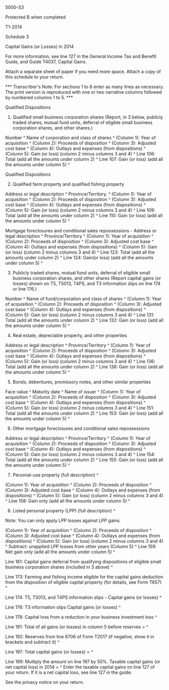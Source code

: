 ﻿5000-S3 
 
Protected B when completed 
 
T1-2014 
 
Schedule 3 
 
Capital Gains (or Losses) in 2014 
 
For more information, see line 127 in the General Income Tax and Benefit 
Guide, and Guide T4037, Capital Gains. 
 
Attach a separate sheet of paper if you need more space. Attach a copy of 
this schedule to your return. 
 
*** Transcriber's Note: For sections 1 to 8 enter as many lines as necessary. 
The print version is reproduced with one or two narrative columns followed by 
numbered columns 1 to 5. *** 
 
Qualified Dispositions 
 
1. Qualified small business corporation shares (Report, in 3 below, publicly 
traded shares, mutual fund units, deferral of eligible small business 
corporation shares, and other shares.) 
 
Number ^
Name of corporation and class of shares ^
(Column 1): Year of acquisition ^
(Column 2): Proceeds of disposition ^
(Column 3): Adjusted cost base ^
(Column 4): Outlays and expenses (from dispositions) ^
(Column 5): Gain (or loss) (column 2 minus columns 3 and 4) ^
Line 106: Total (add all the amounts under column 2) ^
Line 107: Gain (or loss) (add all the amounts under column 5) ^
 
Qualified Dispositions 
 
2. Qualified farm property and qualified fishing property 
 
Address or legal description ^
Province/Territory. ^
(Column 1): Year of acquisition ^
(Column 2): Proceeds of disposition ^
(Column 3): Adjusted cost base ^
(Column 4): Outlays and expenses (from dispositions) ^
(Column 5): Gain (or loss) (column 2 minus columns 3 and 4) ^
Line 109: Total (add all the amounts under column 2) ^
Line 110: Gain (or loss) (add all the amounts under column 5) ^
 
Mortgage foreclosures and conditional sales repossessions - Address or legal 
description ^
Province/Territory ^
(Column 1): Year of acquisition ^
(Column 2): Proceeds of disposition ^
(Column 3): Adjusted cost base ^
(Column 4): Outlays and expenses (from dispositions) ^
(Column 5): Gain (or loss) (column 2 minus columns 3 and 4) ^
Line 123: Total (add all the amounts under column 2) ^
Line 124: Gain(or loss) (add all the amounts under column 5) ^
 
3. Publicly traded shares, mutual fund units, deferral of eligible small 
business corporation shares, and other shares (Report capital gains (or 
losses) shown on T5, T5013, T4PS, and T3 information slips on line 174 or 
line 176.) 
 
Number ^
Name of fund/corporation and class of shares ^
(Column 1): Year of acquisition ^
(Column 2): Proceeds of disposition ^
(Column 3): Adjusted cost base ^
(Column 4): Outlays and expenses (from dispositions) ^
(Column 5): Gain (or loss) (column 2 minus columns 3 and 4) ^
Line 131: Total (add all the amounts under column 2) ^
Line 132: Gain (or loss) (add all the amounts under column 5) ^
 
4. Real estate, depreciable property, and other properties 
 
Address or legal description ^
Province/Territory ^
(Column 1): Year of acquisition ^
(Column 2): Proceeds of disposition ^
(Column 3): Adjusted cost base ^
(Column 4): Outlays and expenses (from dispositions) ^
(Column 5): Gain (or loss) (column 2 minus columns 3 and 4) ^
Line 136: Total (add all the amounts under column 2) ^
Line 138: Gain (or loss) (add all the amounts under column 5) ^
 
5. Bonds, debentures, promissory notes, and other similar properties 
 
Face value ^
Maturity date ^
Name of issuer ^
(Column 1): Year of acquisition ^
(Column 2): Proceeds of disposition ^
(Column 3): Adjusted cost base ^
(Column 4): Outlays and expenses (from dispositions) ^
(Column 5): Gain (or loss) (column 2 minus columns 3 and 4) ^
Line 151: Total (add all the amounts under column 2) ^
Line 153: Gain (or loss) (add all the amounts under column 5) ^
 
6. Other mortgage foreclosures and conditional sales repossessions 
 
Address or legal description ^
Province/Territory ^
(Column 1): Year of acquisition ^
(Column 2): Proceeds of disposition ^
(Column 3): Adjusted cost base ^
(Column 4): Outlays and expenses (from dispositions) ^
(Column 5): Gain (or loss) (column 2 minus columns 3 and 4) ^
Line 154: Total (add all the amounts under column 2) ^
Line 155: Gain (or loss) (add all the amounts under column 5) ^
 
7. Personal-use property (full description) ^
 
(Column 1): Year of acquisition ^
(Column 2): Proceeds of disposition ^
(Column 3): Adjusted cost base ^
(Column 4): Outlays and expenses (from dispositions) ^
(Column 5): Gain (or loss) (column 2 minus columns 3 and 4) ^
Line 158: Gain only (add all the amounts under column 5) ^
 
8. Listed personal property (LPP) (full description) ^
 
Note: You can only apply LPP losses against LPP gains. 
 
(Column 1): Year of acquisition ^
(Column 2): Proceeds of disposition ^
(Column 3): Adjusted cost base ^
(Column 4): Outlays and expenses (from dispositions) ^
(Column 5): Gain (or loss) (column 2 minus columns 3 and 4) ^
Subtract: unapplied LPP losses from other years (Column 5) ^
Line 159: Net gain only (add all the amounts under column 5) ^
 
Line 161: Capital gains deferral from qualifying dispositions of eligible 
small business corporation shares (included in 3 above) ^
 
Line 173: Farming and fishing income eligible for the capital gains deduction 
from the disposition of eligible capital property (for details, see Form 
T657) ^
 
Line 174: T5, T5013, and T4PS information slips - Capital gains (or losses) ^
 
Line 176: T3 information slips Capital gains (or losses) ^
 
Line 178: Capital loss from a reduction in your business investment loss ^
 
Line 191: Total of all gains (or losses) in column 5 before reserves = ^
 
Line 192: Reserves from line 6706 of Form T2017 (if negative, show it in 
brackets and subtract it) ^
 
Line 197: Total capital gains (or losses) = ^
 
Line 199: Multiply the amount on line 197 by 50%. Taxable capital gains (or 
net capital loss) in 2014 = ^
Enter the taxable capital gains on line 127 of your return. 
If it is a net capital loss, see line 127 in the guide. 
 
See the privacy notice on your return.
